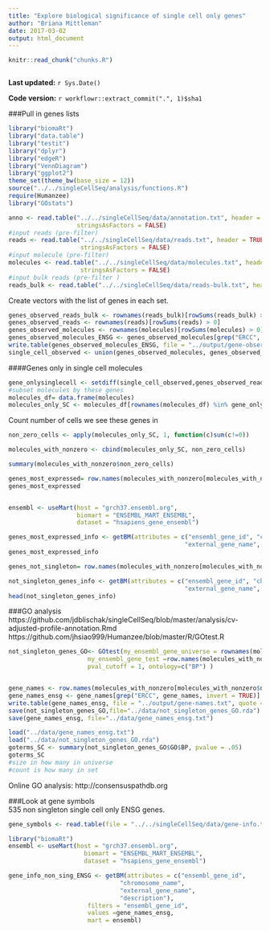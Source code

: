 ```yaml
---
title: "Explore biological significance of single cell only genes"
author: "Briana Mittleman"
date: 2017-03-02
output: html_document
---
```


```r
knitr::read_chunk("chunks.R")
```

```r
```

**Last updated:** `r Sys.Date()`

**Code version:** `r workflowr::extract_commit(".", 1)$sha1`


###Pull in genes lists  

```r
library("biomaRt")
library("data.table")
library("testit")
library("dplyr")
library("edgeR")
library("VennDiagram")
library("ggplot2")
theme_set(theme_bw(base_size = 12))
source("../../singleCellSeq/analysis/functions.R")
require(Humanzee)
library("GOstats")

```



```r
anno <- read.table("../../singleCellSeq/data/annotation.txt", header = TRUE,
                   stringsAsFactors = FALSE)
#input reads (pre-filter)
reads <- read.table("../../singleCellSeq/data/reads.txt", header = TRUE,
                    stringsAsFactors = FALSE)
#input molecule (pre-filter)
molecules <- read.table("../../singleCellSeq/data/molecules.txt", header = TRUE,
                    stringsAsFactors = FALSE)
#input bulk reads (pre-filter )
reads_bulk <- read.table("../../singleCellSeq/data/reads-bulk.txt", header = TRUE, stringsAsFactors = FALSE)
```
Create vectors with the list of genes in each set.   
```r
genes_observed_reads_bulk <- rownames(reads_bulk)[rowSums(reads_bulk) > 0]
genes_observed_reads <- rownames(reads)[rowSums(reads) > 0]
genes_observed_molecules <- rownames(molecules)[rowSums(molecules) > 0]
genes_observed_molecules_ENSG <- genes_observed_molecules[grep("ERCC", genes_observed_molecules, invert = TRUE)]
write.table(genes_observed_molecules_ENSG, file = "../output/gene-observed-molecules-ensg.txt", quote = FALSE, row.names = FALSE)
single_cell_observed <- union(genes_observed_molecules, genes_observed_molecules)
```


####Genes only in single cell molecules  

```r

gene_onlysinglecell <- setdiff(single_cell_observed,genes_observed_reads_bulk)
#subset molecules by these genes  
molecules_df= data.frame(molecules)
molecules_only_SC <- molecules_df[rownames(molecules_df) %in% gene_onlysinglecell,]
```


Count number of cells we see these genes in  

```r
non_zero_cells <- apply(molecules_only_SC, 1, function(c)sum(c!=0))

molecules_with_nonzero <- cbind(molecules_only_SC, non_zero_cells)

summary(molecules_with_nonzero$non_zero_cells)
```

```r
genes_most_expressed= row.names(molecules_with_nonzero[molecules_with_nonzero$non_zero_cells > 20, 1:3])
genes_most_expressed



```

```r
ensembl <- useMart(host = "grch37.ensembl.org",
                   biomart = "ENSEMBL_MART_ENSEMBL",
                   dataset = "hsapiens_gene_ensembl")

genes_most_expressed_info <- getBM(attributes = c("ensembl_gene_id", "chromosome_name",
                                                 "external_gene_name", "transcript_count","description"), filters = "ensembl_gene_id", values = genes_most_expressed[grep("ENSG", genes_most_expressed)],mart = ensembl)
genes_most_expressed_info
```



```r
genes_not_singleton= row.names(molecules_with_nonzero[molecules_with_nonzero$non_zero_cells > 1, 1:3])

```


```r

not_singleton_genes_info <- getBM(attributes = c("ensembl_gene_id", "chromosome_name",
                                                 "external_gene_name", "transcript_count","description"), filters = "ensembl_gene_id", values = genes_not_singleton[grep("ENSG", genes_not_singleton)],mart = ensembl)
head(not_singleton_genes_info)

```

###GO analysis  
https://github.com/jdblischak/singleCellSeq/blob/master/analysis/cv-adjusted-profile-annotation.Rmd  
https://github.com/jhsiao999/Humanzee/blob/master/R/GOtest.R



```r
not_singleton_genes_GO<- GOtest(my_ensembl_gene_universe = rownames(molecules),
                      my_ensembl_gene_test =row.names(molecules_with_nonzero[molecules_with_nonzero$non_zero_cells > 1, ]),
                      pval_cutoff = 1, ontology=c("BP") )


gene_names <- row.names(molecules_with_nonzero[molecules_with_nonzero$non_zero_cells > 1, ])
gene_names_ensg <- gene_names[grep("ERCC", gene_names, invert = TRUE)]
write.table(gene_names_ensg, file = "../output/gene-names.txt", quote = FALSE)
save(not_singleton_genes_GO,file="../data/not_singleton_genes_GO.rda")
save(gene_names_ensg, file="../data/gene_names_ensg.txt")
```



```r
load("../data/gene_names_ensg.txt")
load("../data/not_singleton_genes_GO.rda")
goterms_SC <- summary(not_singleton_genes_GO$GO$BP, pvalue = .05)
goterms_SC
#size in how many in universe
#count is how many in set  
```

Online GO analysis: http://consensuspathdb.org  


###Look at gene symbols  
535 non singleton single cell only ENSG genes.  
```r
gene_symbols <- read.table(file = "../../singleCellSeq/data/gene-info.txt", sep = "\t",header = TRUE, stringsAsFactors = FALSE, quote = "")

```


```r
library("biomaRt")
ensembl <- useMart(host = "grch37.ensembl.org",
                     biomart = "ENSEMBL_MART_ENSEMBL",
                     dataset = "hsapiens_gene_ensembl")

gene_info_non_sing_ENSG <- getBM(attributes = c("ensembl_gene_id", 
                               "chromosome_name",
                               "external_gene_name",
                               "description"),
                      filters = "ensembl_gene_id",
                      values =gene_names_ensg,
                      mart = ensembl)
```

